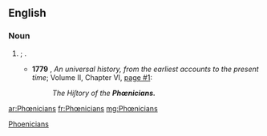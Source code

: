 ==English==

===Noun===
{{infl|en|plural}}

# {{alternative spelling of|{{l|en|Phoenicians}}|nodot=t}}; {{plural of|[[Phœnician#Noun|Phœnician]]}}.
#* '''1779''' {{C.E.}}, ''An universal history, from the earliest accounts to the present time''; Volume II, Chapter VI, [http://books.google.com/books?id=0ScIAAAAQAAJ&hl=en&pg=PA1#v=onepage&q&f=false page #1]:
#*: ''The Hiſtory of the '''Phœnicians.'''''

[[ar:Phœnicians]]
[[fr:Phœnicians]]
[[mg:Phœnicians]]

[[Category:English terms spelled with Œ|Phoenicians]]